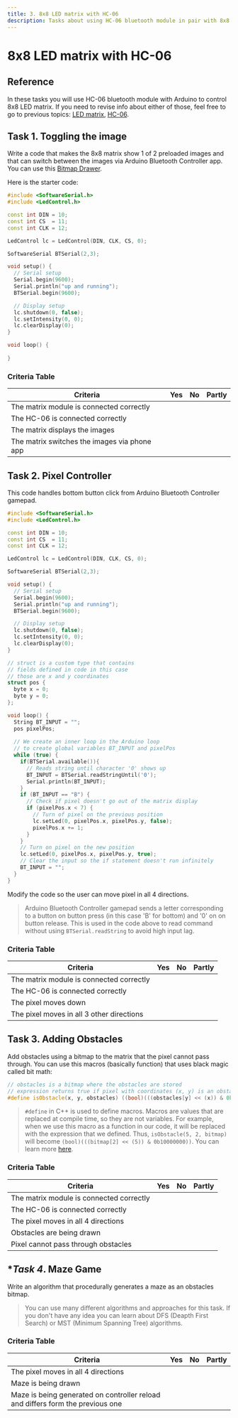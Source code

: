 ---
title: 3. 8x8 LED matrix with HC-06
description: Tasks about using HC-06 bluetooth module in pair with 8x8 LED matrix with Arduino.
---
# 8x8 LED matrix with HC-06

## Reference

In these tasks you will use HC-06 bluetooth module with Arduino to control 8x8 LED matrix. If you need to revise info about either of those, feel free to go to previous topics: [LED matrix](/en/tasks/matrix), [HC-06](/en/tasks/hc-06).

## Task 1. Toggling the image

Write a code that makes the 8x8 matrix show 1 of 2 preloaded images and that can switch between the images via Arduino Bluetooth Controller app. You can use this [Bitmap Drawer](/en/tools/bitmapDrawer).


Here is the starter code:

```c++
#include <SoftwareSerial.h>
#include <LedControl.h>

const int DIN = 10;
const int CS  = 11;
const int CLK = 12;

LedControl lc = LedControl(DIN, CLK, CS, 0);

SoftwareSerial BTSerial(2,3);

void setup() {
  // Serial setup
  Serial.begin(9600);
  Serial.println("up and running");
  BTSerial.begin(9600);

  // Display setup
  lc.shutdown(0, false);
  lc.setIntensity(0, 0);
  lc.clearDisplay(0);
}

void loop() {
    
}
```

### Criteria Table

|       Criteria                                               | Yes | No | Partly |
| ------------------------------------------------------------ | --- | -- | ------ |
| The matrix module is connected correctly                     |     |    |        |
| The HC-06 is connected correctly                             |     |    |        |
| The matrix displays the images                               |     |    |        |
| The matrix switches the images via phone app                 |     |    |        |

## Task 2. Pixel Controller

This code handles bottom button click from Arduino Bluetooth Controller gamepad.

```c++
#include <SoftwareSerial.h>
#include <LedControl.h>

const int DIN = 10;
const int CS  = 11;
const int CLK = 12;

LedControl lc = LedControl(DIN, CLK, CS, 0);

SoftwareSerial BTSerial(2,3);

void setup() {
  // Serial setup
  Serial.begin(9600);
  Serial.println("up and running");
  BTSerial.begin(9600);

  // Display setup
  lc.shutdown(0, false);
  lc.setIntensity(0, 0);
  lc.clearDisplay(0);
}

// struct is a custom type that contains
// fields defined in code in this case
// those are x and y coordinates
struct pos {
  byte x = 0;
  byte y = 0;
};

void loop() {
  String BT_INPUT = "";
  pos pixelPos;
  
  // We create an inner loop in the Arduino loop 
  // to create global variables BT_INPUT and pixelPos
  while (true) {
    if(BTSerial.available()){
      // Reads string until character '0' shows up  
      BT_INPUT = BTSerial.readStringUntil('0');
      Serial.println(BT_INPUT);
    }
    if (BT_INPUT == "B") {
      // Check if pixel doesn't go out of the matrix display  
      if (pixelPos.x < 7) {
        // Turn of pixel on the previous position
        lc.setLed(0, pixelPos.x, pixelPos.y, false);
        pixelPos.x += 1;
      }
    }
    // Turn on pixel on the new position
    lc.setLed(0, pixelPos.x, pixelPos.y, true);
    // Clear the input so the if statement doesn't run infinitely
    BT_INPUT = "";
  }
}
```

Modify the code so the user can move pixel in all 4 directions.

> Arduino Bluetooth Controller gamepad sends a letter corresponding to a button on button press (in this case 'B' for bottom) and '0' on on button release. This is used in the code above to read command without using `BTSerial.readString` to avoid high input lag.

### Criteria Table

|       Criteria                                               | Yes | No | Partly |
| ------------------------------------------------------------ | --- | -- | ------ |
| The matrix module is connected correctly                     |     |    |        |
| The HC-06 is connected correctly                             |     |    |        |
| The pixel moves down                                         |     |    |        |
| The pixel moves in all 3 other directions                    |     |    |        |

## Task 3. Adding Obstacles

Add obstacles using a bitmap to the matrix that the pixel cannot pass through. You can use this macros (basically function) that uses black magic called bit math:

```c++
// obstacles is a bitmap where the obstacles are stored
// expression returns true if pixel with coordinates (x, y) is an obstacle
#define isObstacle(x, y, obstacles) ((bool)(((obstacles[y] << (x)) & 0b10000000)))
```

> `#define` in C++ is used to define macros. Macros are values that are replaced at compile time, so they are not variables. For example, when we use this macro as a function in our code, it will be replaced with the expression that we defined. Thus, `isObstacle(5, 2, bitmap)` will become `(bool)(((bitmap[2] << (5)) & 0b10000000))`. You can learn more [here](https://www.codecademy.com/resources/docs/cpp/macros).

### Criteria Table

|       Criteria                                               | Yes | No | Partly |
| ------------------------------------------------------------ | --- | -- | ------ |
| The matrix module is connected correctly                     |     |    |        |
| The HC-06 is connected correctly                             |     |    |        |
| The pixel moves in all 4 directions                          |     |    |        |
| Obstacles are being drawn                                    |     |    |        |
| Pixel cannot pass through obstacles                          |     |    |        |

## **Task 4*. Maze Game

Write an algorithm that procedurally generates a maze as an obstacles bitmap.

> You can use many different algorithms and approaches for this task. If you don't have any idea you can learn about DFS
 (Deapth First Search) or MST (Minimum Spanning Tree) algorithms.

 ### Criteria Table

|       Criteria                                                                 | Yes | No | Partly |
| ------------------------------------------------------------------------------ | --- | -- | ------ |
| The pixel moves in all 4 directions                                            |     |    |        |
| Maze is being drawn                                                            |     |    |        |
| Maze is being generated on controller reload and differs form the previous one |     |    |        |
